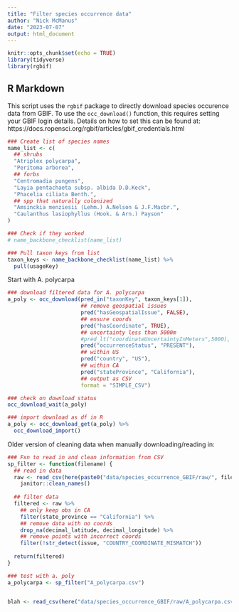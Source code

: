 ```yaml
---
title: "Filter species occurrence data"
author: "Nick McManus"
date: "2023-07-07"
output: html_document
---
```


```r
knitr::opts_chunk$set(echo = TRUE)
library(tidyverse)
library(rgbif)
```

## R Markdown

This script uses the `rgbif` package to directly download species occurence data from GBIF. To use the `occ_download()` function, this requires setting your GBIF login details. Details on how to set this can be found at: https://docs.ropensci.org/rgbif/articles/gbif_credentials.html

```r
### Create list of species names
name_list <- c(
  ## shrubs
  "Atriplex polycarpa",
  "Peritoma arborea",
  ## forbs
  "Centromadia pungens",
  "Layia pentachaeta subsp. albida D.D.Keck", 
  "Phacelia ciliata Benth.",
  ## spp that naturally colonized
  "Amsinckia menziesii (Lehm.) A.Nelson & J.F.Macbr.",
  "Caulanthus lasiophyllus (Hook. & Arn.) Payson"
)

### Check if they worked
# name_backbone_checklist(name_list)

### Pull taxon keys from list
taxon_keys <- name_backbone_checklist(name_list) %>% 
  pull(usageKey)
```

Start with A. polycarpa
```r
### download filtered data for A. polycarpa
a_poly <- occ_download(pred_in("taxonKey", taxon_keys[1]),
                       ## remove geospatial issues
                       pred("hasGeospatialIssue", FALSE),
                       ## ensure coords
                       pred("hasCoordinate", TRUE),
                       ## uncertainty less than 5000m
                       #pred_lt("coordinateUncertaintyInMeters",5000),
                       pred("occurrenceStatus", "PRESENT"),
                       ## within US
                       pred("country", "US"),
                       ## within CA
                       pred("stateProvince", "California"),
                       ## output as CSV
                       format = "SIMPLE_CSV")

### check on download status
occ_download_wait(a_poly)

### import download as df in R
a_poly <- occ_download_get(a_poly) %>%
  occ_download_import()
```













Older version of cleaning data when manually downloading/reading in:

```r
### Fxn to read in and clean information from CSV
sp_filter <- function(filename) {
  ## read in data
  raw <- read_csv(here(paste0("data/species_occurrence_GBIF/raw/", filename))) %>% 
    janitor::clean_names()
  
  ## filter data
  filtered <- raw %>% 
    ## only keep obs in CA
    filter(state_province == "California") %>% 
    ## remove data with no coords
    drop_na(decimal_latitude, decimal_longitude) %>% 
    ## remove points with incorrect coords
    filter(!str_detect(issue, "COUNTRY_COORDINATE_MISMATCH"))
  
  return(filtered)
}

### test with a. poly
a_polycarpa <- sp_filter("A_polycarpa.csv")


blah <- read_csv(here("data/species_occurrence_GBIF/raw/A_polycarpa.csv"))
```

